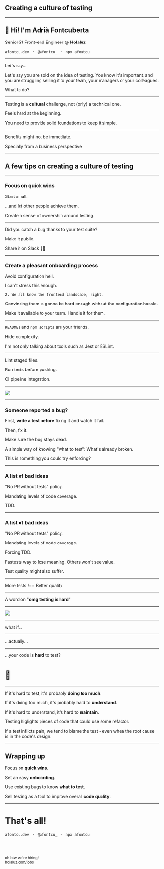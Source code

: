 



## Creating a culture of testing

---

## 👋 Hi! I'm Adrià Fontcuberta

Senior(?) Front-end Engineer @ **Holaluz**

`afontcu.dev` &nbsp;&nbsp;·&nbsp;&nbsp; `@afontcu_` &nbsp;&nbsp;·&nbsp;&nbsp; `npx afontcu`

---

Let's say...

<Notes>
  Let's say you are sold on the idea of testing. You know it's important, and
  you are struggling selling it to your team, your managers or your colleagues.

  What to do?
</Notes>

---

Testing is a **cultural** challenge, not (only) a technical one.

<Notes>
  Feels hard at the beginning.

  You need to provide solid foundations to keep it simple.
</Notes>

---

Benefits might not be immediate.

<Notes>
  Specially from a business perspective
</Notes>

---

## A few tips on creating a culture of testing

---

### Focus on quick wins

Start small.

<Notes>
  ...and let other people achieve them.

  Create a sense of ownership around testing.
</Notes>

---

Did you catch a bug thanks to your test suite?

<Appear>

Make it public.

Share it on Slack 🤷‍♀️

</Appear>

---

### Create a pleasant onboarding process 

<Appear>

  Avoid configuration hell.
  
</Appear>

<Notes>
  I can't stress this enough.

    2. We all know the frontend landscape, right.
  Convincing them is gonna be hard enough without the configuration hassle.

  Make it available to your team. Handle it for them.

</Notes>

---

`READMEs` and `npm scripts` are your friends.

<Notes>
  Hide complexity.

  I'm not only talking about tools such as Jest or ESLint.
</Notes>

---

<Appear>

Lint staged files.

Run tests before pushing.

CI pipeline integration.

</Appear>

---

<Image src="images/pipeline.jpg" size="contain" />

---

### Someone reported a bug?

<Appear>

First, **write a test before** fixing it and watch it fail.

Then, fix it.

</Appear>

<Notes>
  Make sure the bug stays dead.

  A simple way of knowing "what to test": What's already broken.

  This is something you could try enforcing?
</Notes>

---

### A list of bad ideas

<Appear>

"No PR without tests" policy.

Mandating levels of code coverage.

TDD.

</Appear>

---

### A list of bad ideas

"No PR without tests" policy.

Mandating levels of code coverage.

Forcing TDD.

<Notes>
  Fastests way to lose meaning. Others won't see value.

  Test quality might also suffer.
</Notes>

---

More tests !== Better quality

---

A word on "**omg testing is hard**"

---

<Image src="images/disabled.jpg" size="contain" />

---

what if...

---

...actually...

---

...your code is **hard** to test?

# 👀

---

If it's hard to test, it's probably **doing too much**.

<Appear>

If it's doing too much, it's probably hard to **understand**.

If it's hard to understand, it's hard to **maintain**.

</Appear>

<Notes>
  Testing higlights pieces of code that could use some refactor.

If a test inflicts pain, we tend to blame the test - even when the root cause is in the code's design.
</Notes>

---

## Wrapping up

<Appear>

Focus on **quick wins**.

Set an easy **onboarding**.

Use existing bugs to know **what to test**.

Sell testing as a tool to improve overall **code quality**.

</Appear>

---

# That's all! <Waver />

`afontcu.dev` &nbsp;&nbsp;·&nbsp;&nbsp; `@afontcu_` &nbsp;&nbsp;·&nbsp;&nbsp; `npx afontcu`

<br /><br />

<small>
  oh btw we're hiring!<br />
  <a href="http://holaluz.com/jobs">holaluz.com/jobs</a>
</small>